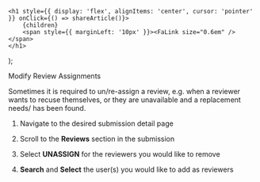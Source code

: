 

    <h1 style={{ display: 'flex', alignItems: 'center', cursor: 'pointer' }} onClick={() => shareArticle()}>
        {children} 
        <span style={{ marginLeft: '10px' }}><FaLink size="0.6em" /></span>
    </h1>
);

<ToastContainer />

<ClickableTitle>Modify Review Assignments</ClickableTitle>




Sometimes it is required to un/re-assign a review, e.g. when a reviewer wants to recuse themselves, or they are unavailable and a replacement needs/ has been found.


1. Navigate to the desired submission detail page 


2. Scroll to the **Reviews** section in the submission


3. Select **UNASSIGN** for the reviewers you would like to remove


4. **Search** and **Select** the user(s) you would like to add as reviewers



